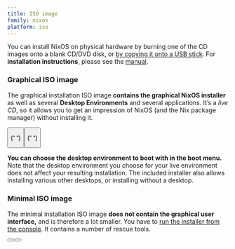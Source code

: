 ```yaml
---
title: ISO image
family: nixos
platform: iso
---
```



You can install NixOS on physical hardware by burning one of the CD images onto a blank CD/DVD disk, or [by copying it onto a USB stick](/manual/nixos/stable#sec-booting-from-usb). For **installation instructions**, please see the [manual](/manual/nixos/stable).

### Graphical ISO image

The graphical installation ISO image **contains the graphical NixOS installer** as well as several **Desktop Environments** and several applications. It’s a _live CD_, so it allows you to get an impression of NixOS (and the Nix package manager) without installing it.

<div class="flex flex-col gap-4 md:gap-6 my-4">
  <span class="flex items-center gap-2 lg:block">
    <Button
      color="semidarkblue"
      href={nixosDownloadLink("graphical", "x86_64-linux", "iso", false)}
      shaHref={nixosDownloadLink("graphical", "x86_64-linux", "iso", true)}
      shaText="(SHA-256)"
      size="sm-mobfull"
      classList = {["w-full", "md:w-auto", "flex", "md:inline-flex", "text-center", "md:text-left"]}
      icon="mdi:download"
      label="Download (Graphical, 64-bit Intel/AMD)"
      />
  </span>

{" "}

<span>
  <Button
    color="semidarkblue"
    href={nixosDownloadLink('graphical', 'aarch64-linux', 'iso', false)}
    shaHref={nixosDownloadLink('graphical', 'aarch64-linux', 'iso', true)}
    shaText="(SHA-256)"
    size="sm-mobfull"
    classList={[
      'w-full',
      'md:w-auto',
      'flex',
      'md:inline-flex',
      'text-center',
      'md:text-left',
    ]}
    icon="mdi:download"
    label="Download (Graphical, 64-bit ARM)"
  />
</span>

{" "}

</div>

**You can choose the desktop environment to boot with in the boot menu.** Note that the desktop environment you choose for your live environment does not affect your resulting installation. The included installer also allows installing various other desktops, or installing without a desktop.

### Minimal ISO image

The minimal installation ISO image **does not contain the graphical user interface,** and is therefore a lot smaller. You have to [run the installer from the console](/manual/nixos/stable/#ch-installation). It contains a number of rescue tools.

<div class="flex flex-col gap-4 md:gap-6 my-4">
  <span>
      <Button
      color="semidarkblue"
      href={nixosDownloadLink("minimal", "x86_64-linux", "iso", false)}
      shaHref={nixosDownloadLink("minimal", "x86_64-linux", "iso", true)}
      shaText="(SHA-256)"
      size="sm-mobfull"
      classList = {["w-full", "md:w-auto", "flex", "md:inline-flex", "text-center", "md:text-left"]}
      icon="mdi:download"
      label="Download (64-bit Intel/AMD)"
      />
  </span>

  <span>
    <Button
      color="semidarkblue"
      href={nixosDownloadLink("minimal", "aarch64-linux", "iso", false)}
      shaHref={nixosDownloadLink("minimal", "aarch64-linux", "iso", true)}
      shaText="(SHA-256)"
      size="sm-mobfull"
      classList = {["w-full", "md:w-auto", "flex", "md:inline-flex", "text-center", "md:text-left"]}
      icon="mdi:download"
      label="Download (64-bit ARM)"
      />
  </span>
</div>
